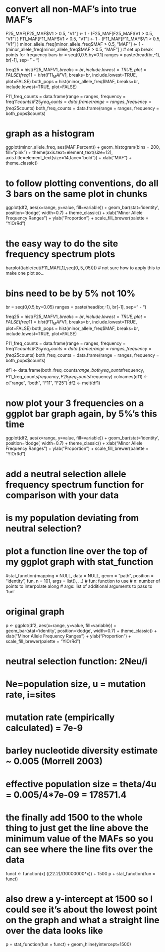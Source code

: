 # convert all non-MAF's into true MAF's
F25_MAF[F25_MAF$V1 > 0.5, "V1"] <- 1 - (F25_MAF[F25_MAF$V1 > 0.5, "V1"] )
F11_MAF[F11_MAF$V1 > 0.5, "V1"] <- 1 - (F11_MAF[F11_MAF$V1 > 0.5, "V1"] )
minor_allele_freq[minor_allele_freq$MAF > 0.5, "MAF"] <- 1 - (minor_allele_freq[minor_allele_freq$MAF > 0.5, "MAF"] )
# set up break points for frequency bars
br = seq(0,0.5,by=0.1)
ranges = paste(head(br,-1), br[-1], sep=" - ")

freq25 = hist(F25_MAF$V1, breaks=br, include.lowest=TRUE, plot=FALSE)
freq11 = hist(F11_MAF$V1, breaks=br, include.lowest=TRUE, plot=FALSE)
both_pops = hist(minor_allele_freq$MAF, breaks=br, include.lowest=TRUE, plot=FALSE)

F11_freq_counts = data.frame(range = ranges, frequency = freq11$counts)
F25_freq_counts = data.frame(range = ranges, frequency = freq25$counts)
both_freq_counts = data.frame(range = ranges, frequency = both_pops$counts)

# graph as a histogram
ggplot(minor_allele_freq, aes(MAF.Percent)) + geom_histogram(bins = 200, fill="pink") + theme(axis.text=element_text(size=12), axis.title=element_text(size=14,face="bold")) + xlab("MAF") + theme_classic()

# to follow plotting conventions, do all 3 bars on the same plot in chunks
ggplot(df2, aes(x=range, y=value, fill=variable)) + geom_bar(stat='identity', position='dodge', width=0.7) + theme_classic() + xlab("Minor Allele Frequency Ranges") + ylab("Proportion") + scale_fill_brewer(palette = "YlOrRd")

# the easy way to do the site frequency spectrum plots
barplot(table(cut(F11_MAF[,1],seq(0,.5,.05))))
# not sure how to apply this to make one plot so...


# bins need to be by 5% not 10%
br = seq(0,0.5,by=0.05)
ranges = paste(head(br,-1), br[-1], sep=" - ")

freq25 = hist(F25_MAF$V1, breaks=br, include.lowest=TRUE, plot=FALSE)
freq11 = hist(F11_MAF$V1, breaks=br, include.lowest=TRUE, plot=FALSE)
both_pops = hist(minor_allele_freq$MAF, breaks=br, include.lowest=TRUE, plot=FALSE)

F11_freq_counts = data.frame(range = ranges, frequency = freq11$counts)
F25_freq_counts = data.frame(range = ranges, frequency = freq25$counts)
both_freq_counts = data.frame(range = ranges, frequency = both_pops$counts)

df1 <- data.frame(both_freq_counts$range, both_freq_counts$frequency, F11_freq_counts$frequency, F25_freq_counts$frequency)
colnames(df1) <- c("range", "both", "F11", "F25")
df2 <- melt(df1)

# now plot your 3 frequencies on a ggplot bar graph again, by 5%'s this time
ggplot(df2, aes(x=range, y=value, fill=variable)) + geom_bar(stat='identity', position='dodge', width=0.7) + theme_classic() + xlab("Minor Allele Frequency Ranges") + ylab("Proportion") + scale_fill_brewer(palette = "YlOrRd")


# add a neutral selection allele frequency spectrum function for comparison with your data
# is my population deviating from neutral selection?

# plot a function line over the top of my ggplot graph with stat_function
#stat_function(mapping = NULL, data = NULL, geom = "path", position = "identity", fun, n = 101, args = list(), ...)
# fun: function to use
# n: number of points to interpolate along
# args: list of additional arguments to pass to ‘fun’

# original graph
p <- ggplot(df2, aes(x=range, y=value, fill=variable)) + geom_bar(stat='identity', position='dodge', width=0.7) + theme_classic() + xlab("Minor Allele Frequency Ranges") + ylab("Proportion") + scale_fill_brewer(palette = "YlOrRd")

# neutral selection function: 2Neu/i
# Ne=population size, u = mutation rate, i=sites
# mutation rate (empirically calculated) = 7e-9
# barley nucleotide diversity estimate ~ 0.005 (Morrell 2003)
# effective population size = theta/4u = 0.005/4*7e-09 = 178571.4

# the finally add 1500 to the whole thing to just get the line above the minimum value of the MAFs so you can see where the line fits over the data
funct <- function(x) ((*2*2.2)/(10000000*x)) + 1500
p + stat_function(fun = funct)

# also drew a y-intercept at 1500 so I could see it's about the lowest point on the graph and what a straight line over the data looks like
p + stat_function(fun = funct) + geom_hline(yintercept=1500)
